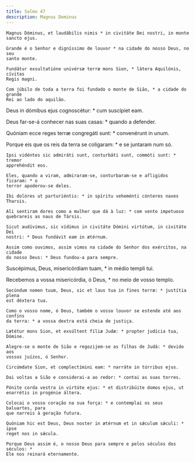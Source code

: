 ```yaml
---
title: Salmo 47
description: Magnus Dominus
---
```


<div class="side-by-side not-content">

    Magnus Dóminus, et laudábilis nimis * in civitáte Dei nostri, in monte
    sancto ejus.

    Grande é o Senhor e digníssimo de louvor * na cidade do nosso Deus, no seu
    santo monte.

    Fundátur exsultatióne univérsæ terræ mons Sion, * látera Aquilónis, cívitas
    Regis magni.

    Com júbilo de toda a terra foi fundado o monte de Sião, * a cidade do grande
    Rei ao lado do aquilão.
  </span>

Deus in dómibus ejus cognoscétur: * cum suscípiet eam.

Deus far-se-á conhecer nas suas casas: * quando a defender.

Quóniam ecce reges terræ congregáti sunt: * convenérunt in unum.

  <span>
    Porque eis que os reis da terra se coligaram: * e se juntaram num só.

    Ipsi vidéntes sic admiráti sunt, conturbáti sunt, commóti sunt: * tremor
    apprehéndit eos.

    Eles, quando a viram, admiraram-se, conturbaram-se e afligidos ficaram: * o
    terror apoderou-se deles.

    Ibi dolóres ut parturiéntis: * in spíritu veheménti cónteres naves Tharsis.

    Ali sentiram dores como a mulher que dá à luz: * com vento impetuoso
    quebrareis as naus de Társis.

    Sicut audívimus, sic vídimus in civitáte Dómini virtútum, in civitáte Dei
    nostri: * Deus fundávit eam in ætérnum.

    Assim como ouvimos, assim vimos na cidade do Senhor dos exércitos, na cidade
    do nosso Deus: * Deus fundou-a para sempre.
  </span>

Suscépimus, Deus, misericórdiam tuam, * in médio templi tui.

  <span>
    Recebemos a vossa misericórdia, ó Deus, * no meio de vosso templo.

    Secúndum nomen tuum, Deus, sic et laus tua in fines terræ: * justítia plena
    est déxtera tua.

    Como o vosso nome, ó Deus, também o vosso louvor se estende até aos confins
    da terra: * a vossa dextra está cheia de justiça.

    Lætétur mons Sion, et exsúltent fíliæ Judæ: * propter judícia tua, Dómine.

    Alegre-se o monte de Sião e regozijem-se as filhas de Judá: * devido aos
    vossos juízos, ó Senhor.

    Circúmdate Sion, et complectímini eam: * narráte in túrribus ejus.

    Dai voltas a Sião e considerai-a ao redor: * contai as suas torres.

    Pónite corda vestra in virtúte ejus: * et distribúite domos ejus, ut
    enarrétis in progénie áltera.

    Colocai o vosso coração na sua força: * e contemplai os seus baluartes, para
    que narreis à geração futura.

    Quóniam hic est Deus, Deus noster in ætérnum et in sǽculum sǽculi: * ipse
    reget nos in sǽcula.

    Porque Deus assim é, o nosso Deus para sempre e pelos séculos dos séculos: *
    Ele nos reinará eternamente.

</div>
